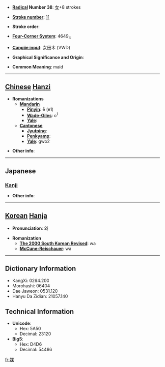 * '''[[Wiktionary:Chinese radical index| Radical]] Number 38''': [[Wiktionary:Chinese radical index 女|女]]+8 strokes

* '''[[Wiktionary:Chinese total strokes index|Stroke number]]''': [[Wiktionary:Chinese total strokes index 11|11]]

* '''Stroke order''': 

* '''[[Wiktionary:Chinese four corner index|Four-Corner System]]''': 4649<sub>4</sub>

* '''[[Wiktionary:Chinese Cangjie index|Cangjie input]]''': 女田木 (VWD)

* '''Graphical Significance and Origin''': 

* '''Common Meaning''': maid

----

== [[Chinese]] [[Hanzi]] ==

* '''Romanizations'''
** '''[[Mandarin]]'''
*** '''[[Pinyin]]''': ē (e1)
*** '''[[Wade-Giles]]''': o<sup>1</sup>
*** '''[[Yale]]''': 
** '''[[Cantonese]]'''
*** '''[[Jyutping]]''':
*** '''[[Penkyamp]]''': 
*** '''[[Yale]]''': gwo2

* '''Other info''': 

----

==Japanese==
===[[Kanji]]===
{{kanji|on readings=[[わ]] (wa), [[か]] (ka)
|kun readings=[[たおやか]] (taoyaka), [[はべる]] (haberu)
}}

* '''Other info''':  

----

== [[Korean]] [[Hanja]] ==

* '''Pronunciation''': 와

* '''Romanization'''
** '''[[The 2000 South Korean Revised Romanization|The 2000 South Korean Revised]]''': wa
** '''[[McCune-Reischauer]]''': wa

----

== Dictionary Information ==

* KangXi: 0264.200
* Morohashi: 06404
* Dae Jaweon: 0531.120
* Hanyu Da Zidian: 21057.140

== Technical Information ==

* '''Unicode''':
** Hex: 5A50
** Decimal: 23120
* '''Big5''':
** Hex: D4D6
** Decimal: 54486

[[fr:婐]]